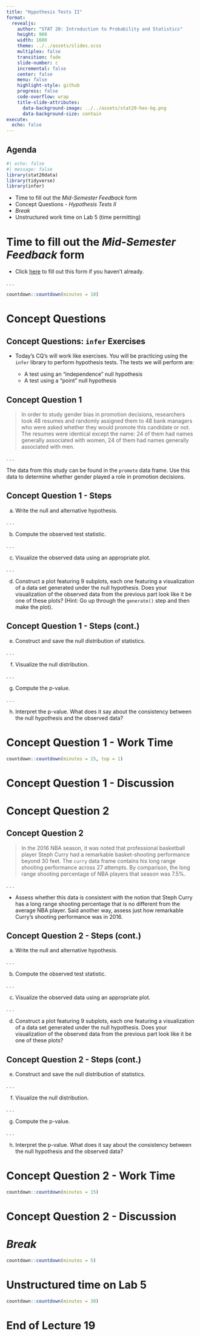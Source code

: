 ```yaml
---
title: "Hypothesis Tests II"
format:
  revealjs:
    author: "STAT 20: Introduction to Probability and Statistics"
    height: 900
    width: 1600
    theme: ../../assets/slides.scss
    multiplex: false
    transition: fade
    slide-number: c
    incremental: false
    center: false
    menu: false
    highlight-style: github
    progress: false
    code-overflow: wrap
    title-slide-attributes:
      data-background-image: ../../assets/stat20-hex-bg.png
      data-background-size: contain
execute: 
  echo: false
---
```


## Agenda

```r
#| echo: false
#| message: false
library(stat20data)
library(tidyverse)
library(infer)
```

-   Time to fill out the *Mid-Semester Feedback* form
-   Concept Questions - *Hypothesis Tests II*
-   *Break* 
-   Unstructured work time on Lab 5 (time permitting)

# Time to fill out the *Mid-Semester Feedback* form

- Click [here](https://forms.gle/DycRj75gwNywMZxV9) to fill out this form if you haven't already. 

. . .

```r
countdown::countdown(minutes = 10)
```

# Concept Questions

## Concept Questions: `infer` Exercises

-   Today's CQ's will work like exercises. You will be practicing using the `infer` library to perform hypothesis tests. The tests we will perform are:

    - A test using an "independence" null hypothesis
    - A test using a "point" null hypothesis
  
## Concept Question 1

> In order to study gender bias in promotion decisions, researchers took 48 resumes and randomly assigned them to 48 bank managers who were asked whether they would promote this candidate or not. The resumes were identical except the name: 24 of them had names generally associated with women, 24 of them had names generally associated with men.

. . . 

The data from this study can be found in the `promote` data frame. Use this data to determine whether gender played a role in promotion decisions.

## Concept Question 1 - Steps

a. Write the null and alternative hypothesis.

. . . 

b. Compute the observed test statistic.

. . . 

c. Visualize the observed data using an appropriate plot.

. . . 

d. Construct a plot featuring 9 subplots, each one featuring a visualization of a data set generated under the null hypothesis. Does your visualization of the observed data from the previous part look like it be one of these plots? (Hint: Go up through the `generate()` step and then make the plot). 

## Concept Question 1 - Steps (cont.)

e. Construct and save the null distribution of statistics.

. . . 

f. Visualize the null distribution. 

. . . 

g. Compute the p-value. 

. . . 

h. Interpret the p-value. What does it say about the consistency between the null hypothesis and the observed data?

# Concept Question 1 - Work Time

```r
countdown::countdown(minutes = 15, top = 1)
```

# Concept Question 1 - Discussion

# Concept Question 2

## Concept Question 2

> In the 2016 NBA season, it was noted that professional basketball player Steph Curry had a remarkable basket-shooting performance beyond 30 feet. The `curry` data frame contains his long range shooting performance across 27 attempts. By comparison, the long range shooting percentage of NBA players that season was 7.5%. 

. . . 

-   Assess whether this data is consistent with the notion that Steph Curry has a long range shooting percentage that is no different from the average NBA player. Said another way, assess just how remarkable Curry's shooting performance was in 2016.

## Concept Question 2 - Steps (cont.)

a. Write the null and alternative hypothesis.

. . . 

b. Compute the observed test statistic.

. . . 

c. Visualize the observed data using an appropriate plot.

. . . 

d. Construct a plot featuring 9 subplots, each one featuring a visualization of a data set generated under the null hypothesis. Does your visualization of the observed data from the previous part look like it be one of these plots?

## Concept Question 2 - Steps (cont.)

e. Construct and save the null distribution of statistics.

. . . 

f. Visualize the null distribution.

. . .

g. Compute the p-value.

. . . 

h. Interpret the p-value. What does it say about the consistency between the null hypothesis and the observed data?


# Concept Question 2 - Work Time

```r
countdown::countdown(minutes = 15)
```

# Concept Question 2 - Discussion

# *Break*

```r
countdown::countdown(minutes = 5)
```

# Unstructured time on Lab 5

```r
countdown::countdown(minutes = 30)
```

# End of Lecture 19